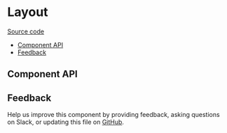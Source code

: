 
# Layout

[Source code](https://github.com/carbon-design-system/carbon/tree/main/packages/react/src/components/Layout)

<!-- START doctoc generated TOC please keep comment here to allow auto update -->
<!-- DON'T EDIT THIS SECTION, INSTEAD RE-RUN doctoc TO UPDATE -->

- [Component API](#component-api)
- [Feedback](#feedback)

<!-- END doctoc generated TOC please keep comment here to allow auto update -->

## Component API

<ArgsTable />

## Feedback

Help us improve this component by providing feedback, asking questions on Slack,
or updating this file on
[GitHub](https://github.com/carbon-design-system/carbon/edit/main/packages/react/src/components/Layout/Layout.mdx).
